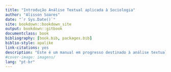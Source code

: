 ```yaml
--- 
title: "Introdução Análise Textual aplicada à Sociologia"
author: "Alisson Soares"
date: "`r Sys.Date()`"
site: bookdown::bookdown_site
output: bookdown::gitbook
documentclass: book
bibliography: [book.bib, packages.bib]
biblio-style: apalike
link-citations: yes
description: "Este é um manual em progresso destinado à análise textual aplicada às ciências sociais, priorizando materiais gratuitos e de código aberto."
#cover-image: imagens/
lang: "pt-br"
---
```






